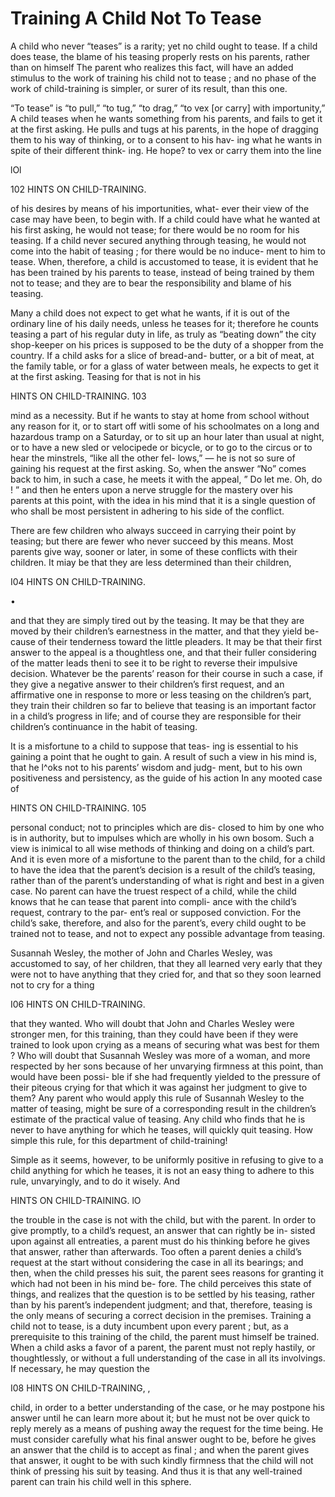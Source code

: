 # Training A Child Not To Tease



A child who never "teases" is a rarity; yet no child ought to tease. If a child does tease, the blame of his teasing properly rests on his parents, rather than on himself The parent who realizes this fact, will have an added stimulus to the work of training his child not to tease ; and no phase of the work of child-training is simpler, or surer of its result, than this one.

"To tease" is "to pull," "to tug," "to drag," "to vex [or carry] with importunity," A child teases when he wants something from his parents, and fails to get it at the first asking. He pulls and tugs at his parents, in the hope of dragging them to his way of thinking, or to a consent to his hav- ing what he wants in spite of their different think- ing. He hope? to vex or carry them into the line



lOl



102 HINTS ON CHILD-TRAINING.

of his desires by means of his importunities, what- ever their view of the case may have been, to begin with. If a child could have what he wanted at his first asking, he would not tease; for there would be no room for his teasing. If a child never secured anything through teasing, he would not come into the habit of teasing ; for there would be no induce- ment to him to tease. When, therefore, a child is accustomed to tease, it is evident that he has been trained by his parents to tease, instead of being trained by them not to tease; and they are to bear the responsibility and blame of his teasing.

Many a child does not expect to get what he wants, if it is out of the ordinary line of his daily needs, unless he teases for it; therefore he counts teasing a part of his regular duty in life, as truly as "beating down" the city shop-keeper on his prices is supposed to be the duty of a shopper from the country. If a child asks for a slice of bread-and- butter, or a bit of meat, at the family table, or for a glass of water between meals, he expects to get it at the first asking. Teasing for that is not in his



HINTS ON CHILD-TRAINING. 103

mind as a necessity. But if he wants to stay at home from school without any reason for it, or to start off witli some of his schoolmates on a long and hazardous tramp on a Saturday, or to sit up an hour later than usual at night, or to have a new sled or velocipede or bicycle, or to go to the circus or to hear the minstrels, "like all the other fel- lows," — he is not so sure of gaining his request at the first asking. So, when the answer "No" comes back to him, in such a case, he meets it with the appeal, " Do let me. Oh, do ! " and then he enters upon a nerve struggle for the mastery over his parents at this point, with the idea in his mind that it is a single question of who shall be most persistent in adhering to his side of the conflict.

There are few children who always succeed in carrying their point by teasing; but there are fewer who never succeed by this means. Most parents give way, sooner or later, in some of these conflicts with their children. It miay be that they are less determined than their children,



I04 HINTS ON CHILD-TRAINING.

•

and that they are simply tired out by the teasing. It may be that they are moved by their children's earnestness in the matter, and that they yield be- cause of their tenderness toward the little pleaders. It may be that their first answer to the appeal is a thoughtless one, and that their fuller considering of the matter leads theni to see it to be right to reverse their impulsive decision. Whatever be the parents' reason for their course in such a case, if they give a negative answer to their children's first request, and an affirmative one in response to more or less teasing on the children's part, they train their children so far to believe that teasing is an important factor in a child's progress in life; and of course they are responsible for their children's continuance in the habit of teasing.

It is a misfortune to a child to suppose that teas- ing is essential to his gaining a point that he ought to gain. A result of such a view in his mind is, that he l^oks not to his parents' wisdom and judg- ment, but to his own positiveness and persistency, as the guide of his action In any mooted case of



HINTS ON CHILD-TRAINING. 105

personal conduct; not to principles which are dis- closed to him by one who is in authority, but to impulses which are wholly in his own bosom. Such a view is inimical to all wise methods of thinking and doing on a child's part. And it is even more of a misfortune to the parent than to the child, for a child to have the idea that the parent's decision is a result of the child's teasing, rather than of the parent's understanding of what is right and best in a given case. No parent can have the truest respect of a child, while the child knows that he can tease that parent into compli- ance with the child's request, contrary to the par- ent's real or supposed conviction. For the child's sake, therefore, and also for the parent's, every child ought to be trained not to tease, and not to expect any possible advantage from teasing.

Susannah Wesley, the mother of John and Charles Wesley, was accustomed to say, of her children, that they all learned very early that they were not to have anything that they cried for, and that so they soon learned not to cry for a thing



I06 HINTS ON CHILD-TRAINING.

that they wanted. Who will doubt that John and Charles Wesley were stronger men, for this training, than they could have been if they were trained to look upon crying as a means of securing what was best for them ? Who will doubt that Susannah Wesley was more of a woman, and more respected by her sons because of her unvarying firmness at this point, than would have been possi- ble if she had frequently yielded to the pressure of their piteous crying for that which it was against her judgment to give to them? Any parent who would apply this rule of Susannah Wesley to the matter of teasing, might be sure of a corresponding result in the children's estimate of the practical value of teasing. Any child who finds that he is never to have anything for which he teases, will quickly quit teasing. How simple this rule, for this department of child-training!

Simple as it seems, however, to be uniformly positive in refusing to give to a child anything for which he teases, it is not an easy thing to adhere to this rule, unvaryingly, and to do it wisely. And



HINTS ON CHILD-TRAINING. lO

the trouble in the case is not with the child, but with the parent. In order to give promptly, to a child's request, an answer that can rightly be in- sisted upon against all entreaties, a parent must do his thinking before he gives that answer, rather than afterwards. Too often a parent denies a child's request at the start without considering the case in all its bearings; and then, when the child presses his suit, the parent sees reasons for granting it which had not been in his mind be- fore. The child perceives this state of things, and realizes that the question is to be settled by his teasing, rather than by his parent's independent judgment; and that, therefore, teasing is the only means of securing a correct decision in the premises. Training a child not to tease, is a duty incumbent upon every parent ; but, as a prerequisite to this training of the child, the parent must himself be trained. When a child asks a favor of a parent, the parent must not reply hastily, or thoughtlessly, or without a full understanding of the case in all its involvings. If necessary, he may question the



I08 HINTS ON CHILD-TRAINING, ,

child, in order to a better understanding of the case, or he may postpone his answer until he can learn more about it; but he must not be over quick to reply merely as a means of pushing away the request for the time being. He must consider carefully what his final answer ought to be, before he gives an answer that the child is to accept as final ; and when the parent gives that answer, it ought to be with such kindly firmness that the child will not think of pressing his suit by teasing. And thus it is that any well-trained parent can train his child well in this sphere.